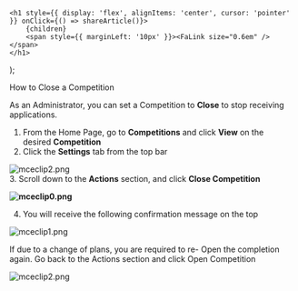 

    <h1 style={{ display: 'flex', alignItems: 'center', cursor: 'pointer' }} onClick={() => shareArticle()}>
        {children} 
        <span style={{ marginLeft: '10px' }}><FaLink size="0.6em" /></span>
    </h1>
);

<ToastContainer />

<ClickableTitle>How to Close a Competition</ClickableTitle>




As an Administrator, you can set a Competition to **Close** to stop receiving applications. 


1. From the Home Page, go to **Competitions** and click **View** on the desired **Competition**  
2. Click the **Settings** tab from the top bar


![mceclip2.png](../../../resources/article-images/14227818214419-How-to-Close-a-Competition_1.png)  
3. Scroll down to the **Actions** section, and click **Close Competition**


**![mceclip0.png](../../../resources/article-images/14227818214419-How-to-Close-a-Competition_2.png)**


4. You will receive the following confirmation message on the top


![mceclip1.png](../../../resources/article-images/14227818214419-How-to-Close-a-Competition_3.png)


If due to a change of plans, you are required to re- Open the completion again. Go back to the Actions section and click Open Competition 


![mceclip2.png](../../../resources/article-images/14227818214419-How-to-Close-a-Competition_4.png)



